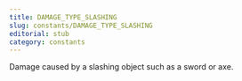 ```yaml
---
title: DAMAGE_TYPE_SLASHING
slug: constants/DAMAGE_TYPE_SLASHING
editorial: stub
category: constants
---
```


<LSLConstant
	name="DAMAGE_TYPE_SLASHING"
	type="integer"
	value="12"
/>

Damage caused by a slashing object such as a sword or axe.
